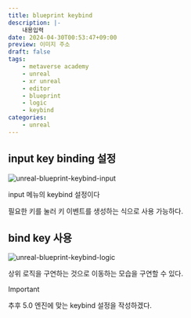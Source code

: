 ```yaml
---
title: blueprint keybind
description: |-
    내용입력
date: 2024-04-30T00:53:47+09:00
preview: 이미지 주소
draft: false
tags:
    - metaverse academy
    - unreal
    - xr unreal
    - editor
    - blueprint
    - logic
    - keybind
categories:
    - unreal
---
```



## input key binding 설정

![unreal-blueprint-keybind-input](./assets/unreal-blueprint-keybind-input.png)

input 메뉴의 keybind 설정이다

필요한 키를 눌러 키 이벤트를 생성하는 식으로 사용 가능하다.

## bind key 사용

![unreal-blueprint-keybind-logic](./assets/unreal-blueprint-keybind-logic.png)

상위 로직을 구연하는 것으로 이동하는 모습을 구연할 수 있다.

> [!IMPORTANT]
> 추후 5.0 엔진에 맞는 keybind 설정을 작성하겠다.